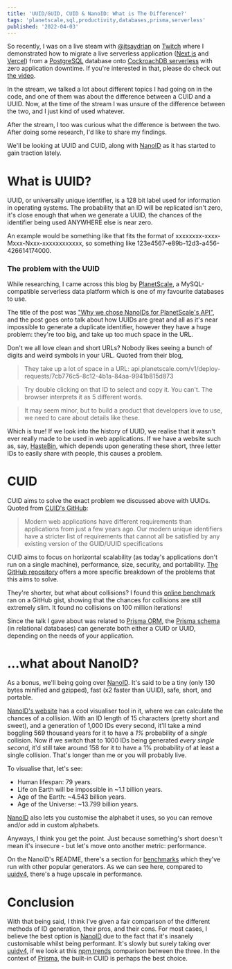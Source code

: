 ```yaml
---
title: 'UUID/GUID, CUID & NanoID: What is The Difference?'
tags: 'planetscale,sql,productivity,databases,prisma,serverless'
published: '2022-04-03'
---
```


So recently, I was on a live steam with [@itsaydrian](https://twitter.com/itsaydrian) on [Twitch](https://www.twitch.tv/videos/1440503147) where I demonstrated how to migrate a live serverless application ([Next.js](https://nextjs.org) and [Vercel](https://vercel.com)) from a [PostgreSQL](https://postgresql.org) database onto [CockroachDB serverless](https://cockroachlabs.com/lp/serverless) with zero application downtime. If you're interested in that, please do check out [the video](https://youtu.be/U57GDhVEU50).

In the stream, we talked a lot about different topics I had going on in the code, and one of them was about the difference between a CUID and a UUID. Now, at the time of the stream I was unsure of the difference between the two, and I just kind of used whatever.

After the stream, I too was curious what the difference is between the two. After doing some research, I'd like to share my findings.

We'll be looking at UUID and CUID, along with [NanoID] as it has started to gain traction lately.

# What is UUID?

UUID, or universally unique identifier, is a 128 bit label used for information in operating systems. The probability that an ID will be replicated isn't zero, it's close enough that when we generate a UUID, the chances of the identifier being used ANYWHERE else is near zero.

An example would be something like that fits the format of xxxxxxxx-xxxx-Mxxx-Nxxx-xxxxxxxxxxxx, so something like 123e4567-e89b-12d3-a456-426614174000.

### The problem with the UUID

While researching, I came across this blog by [PlanetScale](https://planetscale.com/), a MySQL-compatible serverless data platform which is one of my favourite databases to use.

The title of the post was ["Why we chose NanoIDs for PlanetScale's API"](https://planetscale.com/blog/why-we-chose-nanoids-for-planetscales-api), and the post goes onto talk about how UUIDs are great and all as it's near impossible to generate a duplicate identifier, however they have a huge problem: they're too big, and take up too much space in the URL.

Don't we all love clean and short URLs? Nobody likes seeing a bunch of digits and weird symbols in your URL. Quoted from their blog,

> They take up a lot of space in a URL: api.planetscale.com/v1/deploy-requests/7cb776c5-8c12-4b1a-84aa-9941b815d873

> Try double clicking on that ID to select and copy it. You can't. The browser interprets it as 5 different words.

> It may seem minor, but to build a product that developers love to use, we need to care about details like these.

Which is true! If we look into the history of UUID, we realise that it wasn't ever really made to be used in web applications. If we have a website such as, say, [HasteBin](https://www.toptal.com/developers/hastebin/), which depends upon generating these short, three letter IDs to easily share with people, this causes a problem.

# CUID

CUID aims to solve the exact problem we discussed above with UUIDs. Quoted from [CUID's GitHub](https://github.com/ericelliott/cuid):

> Modern web applications have different requirements than applications from just a few years ago. Our modern unique identifiers have a stricter list of requirements that cannot all be satisfied by any existing version of the GUID/UUID specifications

CUID aims to focus on horizontal scalability (as today's applications don't run on a single machine), performance, size, security, and portability. [The GitHub repository](https://github.com/ericelliott/cuid#motivation) offers a more specific breakdown of the problems that this aims to solve.

They're shorter, but what about collisions? I found this [online benchmark](https://gist.github.com/evalphobia/1f40afcfc73ce207d890dd4b1705a0c9) ran on a GitHub gist, showing that the chances for collisions are still extremely slim. It found no collisions on 100 million iterations!

Since the talk I gave about was related to [Prisma ORM](https://prisma.io/), the [Prisma schema](https://www.prisma.io/docs/reference/api-reference/prisma-schema-reference) (in relational databases) can generate both either a CUID or UUID, depending on the needs of your application.

# ...what about NanoID?

As a bonus, we'll being going over [NanoID]. It's said to be a tiny (only 130 bytes minified and gzipped), fast (x2 faster than UUID), safe, short, and portable.

[NanoID's website](https://zelark.github.io/nano-id-cc/) has a cool visualiser tool in it, where we can calculate the chances of a collision. With an ID length of 15 characters (pretty short and sweet), and a generation of 1,000 IDs every second, it'll take a mind boggling 569 thousand years for it to have a _1%_ probability of a _single_ collision. Now if we switch that to 1000 IDs being generated _every single second_, it'd still take around 158 for it to have a 1% probability of at least a single collision. That's longer than me or you will probably live.

To visualise that, let's see:

- Human lifespan: 79 years.
- Life on Earth will be impossible in ~1.1 billion years.
- Age of the Earth: ~4.543 billion years.
- Age of the Universe: ~13.799 billion years.

[NanoID] also lets you customise the alphabet it uses, so you can remove and/or add in custom alphabets.

Anyways, I think you get the point. Just because something's short doesn't mean it's insecure - but let's move onto another metric: performance.

On the NanoID's README, there's a section for [benchmarks](https://github.com/ai/nanoid#benchmark) which they've run with other popular generators. As we can see here, compared to [uuidv4](https://www.npmjs.com/package/uuidv4), there's a huge upscale in performance.

# Conclusion

With that being said, I think I've given a fair comparison of the different methods of ID generation, their pros, and their cons. For most cases, I believe the best option is [NanoID] due to the fact that it's insanely customisable whilst being performant. It's slowly but surely taking over [uuidv4](https://www.npmjs.com/package/uuidv4), if we look at this [npm trends](https://www.npmtrends.com/cuid-vs-nanoid-vs-uuid) comparison between the three. In the context of [Prisma](https://prisma.io), the built-in CUID is perhaps the best choice.

[nanoid]: https://github.com/ai/nanoid
